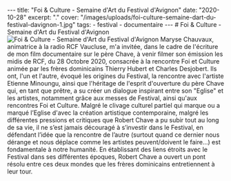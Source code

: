 --- title: "Foi & Culture - Semaine d'Art du Festival d'Avignon" date: "2020-10-28" excerpt: "." cover: "/images/uploads/foi-culture-semaine-dart-du-festival-davignon-1.jpg" tags: - festival - documentaire --- # Foi & Culture - Semaine d'Art du Festival d'Avignon ![Foi & Culture - Semaine d'Art du Festival d'Avignon](/images/uploads/foi-culture-semaine-dart-du-festival-davignon-1.jpg) Maryse Chauvaux, animatrice à la radio RCF Vaucluse, m'a invitée, dans le cadre de l'écriture de mon film documentaire sur le père Chave, à venir filmer son émission les midis de RCF, du 28 Octobre 2020, consacrée à la rencontre Foi et Culture animée par les frères dominicains Thierry Hubert et Charles Desjobert. Ils ont, l'un et l'autre, évoqué les origines du Festival, la rencontre avec l'artiste Etienne Minoungu, ainsi que l'héritage de l'esprit d'ouverture du père Chave qui, en tant que prêtre, a su créer un dialogue inspirant entre son "Eglise" et les artistes, notamment grâce aux messes de Festival, ainsi qu'aux rencontres Foi et Culture. Malgré le clivage culturel partiel qui marque ou a marqué l’Eglise d'avec la création artistique contemporaine, malgré les différentes pressions et critiques que Robert Chave a pu subir tout au long de sa vie, il ne s’est jamais découragé à s’investir dans le Festival, en défendant l’idée que la rencontre de l’autre (surtout quand ce dernier nous dérange et nous déplace comme les artistes peuvent/doivent le faire...) est fondamentale à notre humanité. En établissant des liens étroits avec le Festival dans ses différentes époques, Robert Chave a ouvert un pont résolu entre ces deux mondes que les frères dominicains entretiennent à leur tour.